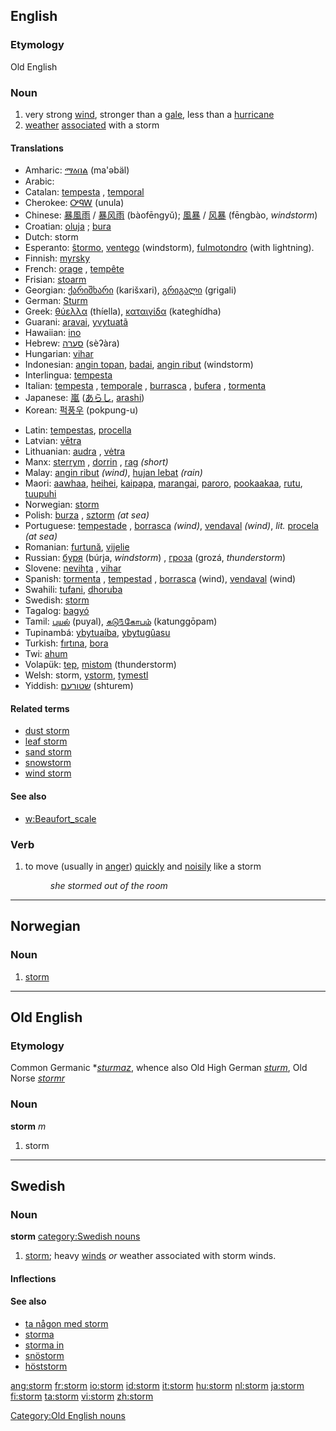 ==English==
===Etymology===
Old English
===Noun===
{{en-noun-reg}}

#very strong [[wind]], stronger than a [[gale]], less than a [[hurricane]]
#[[weather]] [[associate]]d with a storm

====Translations====
{{top}}
*Amharic: [[ማዕበል]] (ma'əbäl)
*Arabic: {{ARchar|[[اعصار]]}} {{Unicode|(’iaʕʂá:r)}}
*Catalan: [[tempesta]] {{f}}, [[temporal]] {{m}}
*Cherokee: [[ᎤᏄᎳ]] (unula)
*Chinese: [[暴風雨]] / [[暴风雨]] (bàofēngyǔ); [[風暴]] / [[风暴]] (fēngbào, ''windstorm'')
*Croatian: [[oluja]] {{f}}; [[bura]]
*Dutch: storm {{m}}
*Esperanto: [[ŝtormo]], [[ventego]] (windstorm), [[fulmotondro]] (with lightning).
*Finnish: [[myrsky]]
*French: [[orage]] {{m}}, [[tempête]] {{f}}
*Frisian: [[stoarm]]
*Georgian: [[ქარიშხარი]] (karišxari), [[გრიგალი]] (grigali)
*German: [[Sturm]] {{m}}
*Greek: [[θύελλα]] (thíella), [[καταιγίδα]] (kateghídha)
*Guarani: [[aravai]], [[yvytuatã]]
*Hawaiian: [[ino]]
*Hebrew: [[סערה]] (sèʔàra) {{f}}
*Hungarian: [[vihar]]
*Indonesian: [[angin topan]], [[badai]], [[angin ribut]] (windstorm)
*Interlingua: [[tempesta]]
*Italian: [[tempesta]] {{f}},  [[temporale]] {{m}}, [[burrasca]] {{f}}, [[bufera]] {{f}}, [[tormenta]] {{f}}
*Japanese: [[嵐]] ([[あらし]], [[arashi]])
*Korean: [[퍽풍우]] (pokpung-u)
{{mid}}
*Latin: [[tempestas]], [[procella]]
*Latvian: [[vētra]]
*Lithuanian: [[audra]] {{f}}, [[vėtra]] {{f}}
*Manx: [[sterrym]] {{m}}, [[dorrin]] {{m}}, [[rag]] {{m}} ''(short)''
*Malay: [[angin ribut]] ''(wind)'', [[hujan lebat]] ''(rain)''
*Maori: [[aawhaa]], [[heihei]], [[kaipapa]], [[marangai]], [[paroro]], [[pookaakaa]], [[rutu]], [[tuupuhi]]
*Norwegian: [[#Norwegian|storm]]
*Polish: [[burza]] {{f}}, [[sztorm]] {{m}} ''(at sea)''
*Portuguese: [[tempestade]] {{f}}, [[borrasca]] {{f}} ''(wind)'', [[vendaval]] {{m}} ''(wind)'', ''lit.'' [[procela]] {{f}} ''(at sea)''
*Romanian: [[furtună]], [[vijelie]]
*Russian: [[буря]] (búrja, ''windstorm'') {{f}}, [[гроза]] (grozá, ''thunderstorm'') {{f}}
*Slovene: [[nevihta]] {{f}}, [[vihar]]
*Spanish: [[tormenta]] {{f}}, [[tempestad]] {{f}}, [[borrasca]] {{f}} (wind), [[vendaval]] {{m}} (wind)
*Swahili: [[tufani]], [[dhoruba]]
*Swedish: [[storm]]
*Tagalog: [[bagyó]]
*Tamil: [[புயல்]] (puyal), [[கடு௩்கோபம்]] (katunggōpam)
*Tupinambá: [[ybytuaíba]], [[ybytugûasu]]
*Turkish: [[fırtına]], [[bora]]
*Twi: [[ahum]]
*Volapük: [[tep]], [[mistom]] (thunderstorm)
*Welsh: storm, [[ystorm]], [[tymestl]]
*Yiddish: [[שטורעם]] (shturem)
{{bottom}}

====Related terms====
*[[dust storm]]
*[[leaf storm]]
*[[sand storm]]
*[[snowstorm]]
*[[wind storm]]

====See also====
*[[w:Beaufort_scale]]

===Verb===
{{en-infl-reg-consonant|storm||}}

#to move (usually in [[anger]]) [[quickly]] and [[noisily]] like a storm
#:''she stormed out of the room''

----

==Norwegian==
===Noun===
{{no-noun-m1|storm}}
#[[#English|storm]]

----

==Old English==
===Etymology===
Common Germanic *''[[sturmaz]]'', whence also Old High German ''[[sturm]]'', Old Norse ''[[stormr]]''
===Noun===
'''storm''' ''m''

# storm

[[Category:Old English nouns]]


----

==Swedish==
===Noun===
'''storm'''
[[category:Swedish nouns]]
#[[#English|storm]]; heavy [[winds]] ''or'' weather associated with storm winds.

====Inflections====
{{sv-noun|gender=Common|storm|stormen|stormar|stormarna|storms|stormens|stormars|stormarnas}}

====See also====
*[[ta någon med storm]]
*[[storma]]
*[[storma in]]
*[[snöstorm]]
*[[höststorm]]

[[ang:storm]]
[[fr:storm]]
[[io:storm]]
[[id:storm]]
[[it:storm]]
[[hu:storm]]
[[nl:storm]]
[[ja:storm]]
[[fi:storm]]
[[ta:storm]]
[[vi:storm]]
[[zh:storm]]